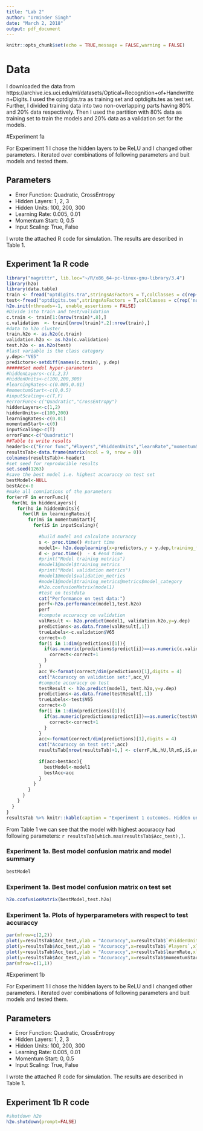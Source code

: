 ```yaml
---
title: "Lab 2"
author: "Urminder Singh"
date: "March 2, 2018"
output: pdf_document
---
```


```r
knitr::opts_chunk$set(echo = TRUE,message = FALSE,warning = FALSE)
```

# Data

I downloaded the data from https://archive.ics.uci.edu/ml/datasets/Optical+Recognition+of+Handwritten+Digits. I used the optdigits.tra as training set and optdigits.tes as test set. Further, I divided training data into two non-overlapping parts having 80% and 20% data respectively. Then I used the partition with 80% data as training set to train the models and 20% data as a validation set for the models.

#Experiment 1a

For Experiment 1 I chose the hidden layers to be ReLU and I changed other parameters. I iterated over combinations of following parameters and buit models and tested them.

## Parameters
  * Error Function: Quadratic, CrossEntropy
  * Hidden Layers: 1, 2, 3
  * Hidden Units: 100, 200, 300
  * Learning Rate: 0.005, 0.01
  * Momentum Start: 0, 0.5
  * Input Scaling: True, False

I wrote the attached R code for simulation. The results are described in Table 1. 

## Experiment 1a R code

```r
library("magrittr", lib.loc="~/R/x86_64-pc-linux-gnu-library/3.4")
library(h2o)
library(data.table)
train <- fread("optdigits.tra",stringsAsFactors = T,colClasses = c(rep('numeric',64),'character'))
test<-fread("optdigits.tes",stringsAsFactors = T,colClasses = c(rep('numeric',64),'character'))
h2o.init(nthreads=-1, enable_assertions = FALSE)
#Divide into train and test/validation
c.train <- train[1:(nrow(train)*.8),]
c.validation  <- train[(nrow(train)*.2):nrow(train),]
#data to h2o cluster
train.h2o <- as.h2o(c.train)
validation.h2o <- as.h2o(c.validation)
test.h2o <- as.h2o(test)
#last variable is the class category
y.dep<-"V65"
predictors<-setdiff(names(c.train), y.dep)
######Set model hyper-parameters
#hiddenLayers<-c(1,2,3)
#hiddenUnits<-c(100,200,300)
#learningRates<-c(0.005,0.01)
#momentumStart<-c(0,0.5)
#inputScaling<-c(T,F)
#errorFunc<-c("Quadratic","CrossEntropy")
hiddenLayers<-c(1,2)
hiddenUnits<-c(100,200)
learningRates<-c(0.01)
momentumStart<-c(0)
inputScaling<-c(T)
errorFunc<-c("Quadratic")
##Table to write results
header1<-c("Error func","#layers","#hiddenUnits","learnRate","momentumStart","Scale","Acc_val","Acc_test","Time(min)")
resultsTab<-data.frame(matrix(ncol = 9, nrow = 0))
colnames(resultsTab)<-header1
#set seed for reproducible results
set.seed(1263)
#save the best model i.e. highest accuraccy on test set
bestModel<-NULL
bestAcc<-0
#make all comniations of the parameters
for(errF in errorFunc){
  for(hL in hiddenLayers){
    for(hU in hiddenUnits){
      for(lR in learningRates){
        for(mS in momentumStart){
          for(iS in inputScaling){
            
            #build model and calculate accuraccy
            s <- proc.time() #start time
            model1<- h2o.deeplearning(x=predictors,y = y.dep,training_frame = train.h2o, validation_frame=validation.h2o,hidden = c(rep(hU),hL), activation = "Rectifier",epochs = 100,loss=errF,rate=lR,momentum_start = mS,standardize = iS,adaptive_rate=F)
            d <- proc.time()  - s #end time
            #print("Model training metrics")
            #model1@model$training_metrics
            #print("Model validation metrics")
            #model1@model$validation_metrics
            #model1@model$training_metrics@metrics$model_category
            #h2o.confusionMatrix(model1)
            #test on testdata
            cat("Performance on test data:")
            perf<-h2o.performance(model1,test.h2o)
            perf
            #compute accuraccy on validation
            valResult <- h2o.predict(model1, validation.h2o,y=y.dep)
            predictions<-as.data.frame(valResult[,1])
            trueLabels<-c.validation$V65
            correct<-0
            for(i in 1:dim(predictions)[1]){
              if(as.numeric(predictions$predict[i])==as.numeric(c.validation$V65[i])){
                correct<-correct+1
              }
            }
            acc_V<-format(correct/dim(predictions)[1],digits = 4)
            cat("Accuraccy on validation set:",acc_V)
            #compute accuraccy on test
            testResult <- h2o.predict(model1, test.h2o,y=y.dep)
            predictions<-as.data.frame(testResult[,1])
            trueLabels<-test$V65
            correct<-0
            for(i in 1:dim(predictions)[1]){
              if(as.numeric(predictions$predict[i])==as.numeric(test$V65[i])){
                correct<-correct+1
              }
            }
            acc<-format(correct/dim(predictions)[1],digits = 4)
            cat("Accuraccy on test set:",acc)
            resultsTab[nrow(resultsTab)+1,] <- c(errF,hL,hU,lR,mS,iS,acc_V,acc,format(as.numeric(d)[3]/60,digits = 2))
            
            if(acc>bestAcc){
              bestModel<-model1
              bestAcc<acc
            }
          }
        }
      }
    }
  }
}
resultsTab %>% knitr::kable(caption = "Experiment 1 outcomes. Hidden units were ReLU.")

```

From Table 1 we can see that the model with highest accuraccy had following parameters: `r resultsTab[which.max(resultsTab$Acc_test),]`.


### Experiment 1a. Best model confusion matrix and model summary
```r
bestModel
```

### Experiment 1a. Best model confusion matrix on test set

```r
h2o.confusionMatrix(bestModel,test.h2o)
```

### Experiment 1a. Plots of hyperparameters with respect to test accuraccy

```r
par(mfrow=c(2,2))
plot(y=resultsTab$Acc_test,ylab = "Accuraccy",x=resultsTab$`#hiddenUnits`,xlab="Hidden units",type="p",col="red",pch=16)
plot(y=resultsTab$Acc_test,ylab = "Accuraccy",x=resultsTab$`#layers`,xlab="Hidden layers",type="p",col="red",pch=16)
plot(y=resultsTab$Acc_test,ylab = "Accuraccy",x=resultsTab$learnRate,xlab="Rate",type="p",col="red",pch=16)
plot(y=resultsTab$Acc_test,ylab = "Accuraccy",x=resultsTab$momentumStart,xlab="Mom. Start",type="p",col="red",pch=16)
par(mfrow=c(1,1))
```

#Experiment 1b

For Experiment 1 I chose the hidden layers to be ReLU and I changed other parameters. I iterated over combinations of following parameters and buit models and tested them.

## Parameters
  * Error Function: Quadratic, CrossEntropy
  * Hidden Layers: 1, 2, 3
  * Hidden Units: 100, 200, 300
  * Learning Rate: 0.005, 0.01
  * Momentum Start: 0, 0.5
  * Input Scaling: True, False

I wrote the attached R code for simulation. The results are described in Table 1. 

## Experiment 1b R code


```r
#shutdown h2o
h2o.shutdown(prompt=FALSE)
```